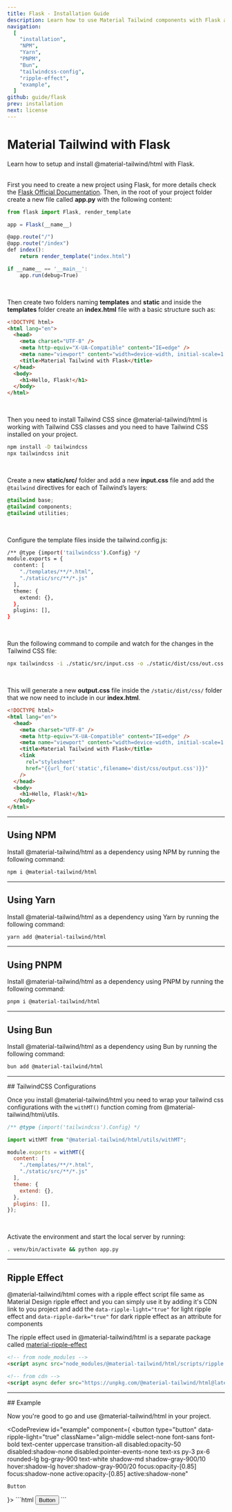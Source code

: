 ```yaml
---
title: Flask - Installation Guide
description: Learn how to use Material Tailwind components with Flask and Tailwind CSS to easily create elegant and flexible pages.
navigation:
  [
    "installation",
    "NPM",
    "Yarn",
    "PNPM",
    "Bun",
    "tailwindcss-config",
    "ripple-effect",
    "example",
  ]
github: guide/flask
prev: installation
next: license
---
```


# Material Tailwind with Flask

<span id="installation" className="scroll-mt-48" />
Learn how to setup and install @material-tailwind/html with Flask.

<br />
<br />

First you need to create a new project using Flask, for more details check the <a target="_blank" className="font-medium hover:text-blue-500 transition-colors" href="https://flask.palletsprojects.com/en/2.1.x/installation/?ref=material-tailwind">Flask Official Documentation</a>.
Then, in the root of your project folder create a new file called **app.py** with the following content:

```js
from flask import Flask, render_template

app = Flask(__name__)

@app.route("/")
@app.route("/index")
def index():
	return render_template("index.html")

if __name__ == '__main__':
	app.run(debug=True)
```

<br />

Then create two folders naming **templates** and **static** and inside the **templates** folder create an **index.html** file with a basic structure such as:

```html
<!DOCTYPE html>
<html lang="en">
  <head>
    <meta charset="UTF-8" />
    <meta http-equiv="X-UA-Compatible" content="IE=edge" />
    <meta name="viewport" content="width=device-width, initial-scale=1.0" />
    <title>Material Tailwind with Flask</title>
  </head>
  <body>
    <h1>Hello, Flask!</h1>
  </body>
</html>
```
<br />

Then you need to install Tailwind CSS since @material-tailwind/html is working with Tailwind CSS classes and you need to have Tailwind CSS installed on your project.

```bash
npm install -D tailwindcss
npx tailwindcss init
```
<br />

Create a new **static/src/** folder and add a new **input.css** file and add the `@tailwind` directives for each of Tailwind’s layers:

```css
@tailwind base;
@tailwind components;
@tailwind utilities;
```
<br />

Configure the template files inside the tailwind.config.js:

```bash {3-6}
/** @type {import('tailwindcss').Config} */
module.exports = {
  content: [
    "./templates/**/*.html",
    "./static/src/**/*.js"
  ],
  theme: {
    extend: {},
  },
  plugins: [],
}
```
<br />

Run the following command to compile and watch for the changes in the Tailwind CSS file:

```bash
npx tailwindcss -i ./static/src/input.css -o ./static/dist/css/out.css --watch
```
<br />

This will generate a new **output.css** file inside the `/static/dist/css/` folder that we now need to include in our **index.html**.

```html {8-11}
<!DOCTYPE html>
<html lang="en">
  <head>
    <meta charset="UTF-8" />
    <meta http-equiv="X-UA-Compatible" content="IE=edge" />
    <meta name="viewport" content="width=device-width, initial-scale=1.0" />
    <title>Material Tailwind with Flask</title>
    <link
      rel="stylesheet"
      href="{{url_for('static',filename='dist/css/output.css')}}"
    />
  </head>
  <body>
    <h1>Hello, Flask!</h1>
  </body>
</html>
```

---

## Using NPM

Install @material-tailwind/html as a dependency using NPM by running the following command:

<span id="NPM" className="scroll-mt-48" />

```bash
npm i @material-tailwind/html
```

---

## Using Yarn

Install @material-tailwind/html as a dependency using Yarn by running the following command:

<span id="Yarn" className="scroll-mt-48" />

```bash
yarn add @material-tailwind/html
```

---

## Using PNPM

Install @material-tailwind/html as a dependency using PNPM by running the following command:

<span id="PNPM" className="scroll-mt-48" />

```bash
pnpm i @material-tailwind/html
```

---

## Using Bun

Install @material-tailwind/html as a dependency using Bun by running the following command:

<span id="Bun" className="scroll-mt-48" />

```bash
bun add @material-tailwind/html
```

---

<DocsTitle href="tailwindcss-config">
## TailwindCSS Configurations
</DocsTitle>

<span id="tailwindcss-config" className="scroll-mt-48" />

Once you install @material-tailwind/html you need to wrap your tailwind css configurations with the <Code>withMT()</Code> function coming from @material-tailwind/html/utils.

```js {3, 5, 14}
/** @type {import('tailwindcss').Config} */

import withMT from "@material-tailwind/html/utils/withMT";

module.exports = withMT({
  content: [
    "./templates/**/*.html",
    "./static/src/**/*.js"
  ],
  theme: {
    extend: {},
  },
  plugins: [],
});
```

<br />

Activate the environment and start the local server by running:
```bash
. venv/bin/activate && python app.py
```

---

## Ripple Effect

<span id="ripple-effect" className="scroll-mt-48" />

@material-tailwind/html comes with a ripple effect script file same as Material Design ripple effect and you can simply use it by adding it's CDN link to you project and add the <Code>data-ripple-light="true"</Code> for light ripple effect and <Code>data-ripple-dark="true"</Code> for dark ripple effect as an attribute for components

The ripple effect used in @material-tailwind/html is a separate package called <a href="https://www.npmjs.com/package/material-ripple-effects?ref=material-tailwind" target="_blank" className="font-medium hover:text-blue-500 transition-colors">material-ripple-effect</a>


```html
<!-- from node_modules -->
<script async src="node_modules/@material-tailwind/html/scripts/ripple.js"></script>

<!-- from cdn -->
<script async defer src="https://unpkg.com/@material-tailwind/html@latest/scripts/ripple.js"></script>
```

---

<DocsTitle href="example">
## Example
</DocsTitle>

Now you're good to go and use @material-tailwind/html in your project.

<CodePreview id="example" component={
  <button
    type="button"
    data-ripple-light="true"
    className="align-middle select-none font-sans font-bold text-center uppercase transition-all disabled:opacity-50 disabled:shadow-none disabled:pointer-events-none text-xs py-3 px-6 rounded-lg bg-gray-900 text-white shadow-md shadow-gray-900/10 hover:shadow-lg hover:shadow-gray-900/20 focus:opacity-[0.85] focus:shadow-none active:opacity-[0.85] active:shadow-none"
  >
    Button
  </button>
}>
```html
<button
  type="button"
  data-ripple-light="true"
  class="align-middle select-none font-sans font-bold text-center uppercase transition-all disabled:opacity-50 disabled:shadow-none disabled:pointer-events-none text-xs py-3 px-6 rounded-lg bg-gray-900 text-white shadow-md shadow-gray-900/10 hover:shadow-lg hover:shadow-gray-900/20 focus:opacity-[0.85] focus:shadow-none active:opacity-[0.85] active:shadow-none"
>
  Button
</button>
```
</CodePreview>
